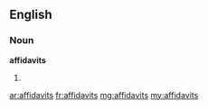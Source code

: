 ==English==

===Noun===
'''affidavits'''

# {{plural of|[[affidavit]]}}

[[ar:affidavits]]
[[fr:affidavits]]
[[mg:affidavits]]
[[my:affidavits]]